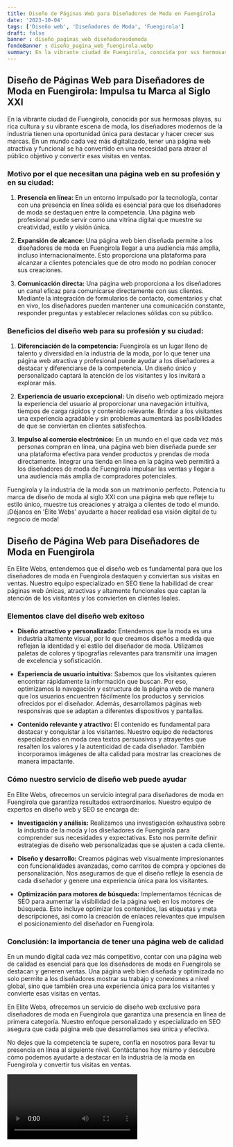 ```yaml
---
title: Diseño de Páginas Web para Diseñadores de Moda en Fuengirola
date: '2023-10-04'
tags: ['Diseño web', 'Diseñadores de Moda', 'Fuengirola']
draft: false
banner : diseño_paginas_web_diseñadoresdemoda
fondoBanner : diseño_pagina_web_fuengirola.webp
summary: En la vibrante ciudad de Fuengirola, conocida por sus hermosas playas, su rica cultura y su vibrante escena de moda, los diseñadores modernos de la industria tienen una oportunidad única para destacar y hacer crecer sus marcas. En un mundo cada vez más digitalizado, tener una página web atractiva y funcional se ha convertido en una necesidad para atraer al público objetivo y convertir esas visitas en ventas.
---
```


## **Diseño de Páginas Web para Diseñadores de Moda en Fuengirola: Impulsa tu Marca al Siglo XXI**

En la vibrante ciudad de Fuengirola, conocida por sus hermosas playas, su rica cultura y su vibrante escena de moda, los diseñadores modernos de la industria tienen una oportunidad única para destacar y hacer crecer sus marcas. En un mundo cada vez más digitalizado, tener una página web atractiva y funcional se ha convertido en una necesidad para atraer al público objetivo y convertir esas visitas en ventas.

### **Motivo por el que necesitan una página web en su profesión y en su ciudad:**

1. **Presencia en línea:** En un entorno impulsado por la tecnología, contar con una presencia en línea sólida es esencial para que los diseñadores de moda se destaquen entre la competencia. Una página web profesional puede servir como una vitrina digital que muestre su creatividad, estilo y visión única.

2. **Expansión de alcance:** Una página web bien diseñada permite a los diseñadores de moda en Fuengirola llegar a una audiencia más amplia, incluso internacionalmente. Esto proporciona una plataforma para alcanzar a clientes potenciales que de otro modo no podrían conocer sus creaciones.

3. **Comunicación directa:** Una página web proporciona a los diseñadores un canal eficaz para comunicarse directamente con sus clientes. Mediante la integración de formularios de contacto, comentarios y chat en vivo, los diseñadores pueden mantener una comunicación constante, responder preguntas y establecer relaciones sólidas con su público.

### **Beneficios del diseño web para su profesión y su ciudad:**

1. **Diferenciación de la competencia:** Fuengirola es un lugar lleno de talento y diversidad en la industria de la moda, por lo que tener una página web atractiva y profesional puede ayudar a los diseñadores a destacar y diferenciarse de la competencia. Un diseño único y personalizado captará la atención de los visitantes y los invitará a explorar más.

2. **Experiencia de usuario excepcional:** Un diseño web optimizado mejora la experiencia del usuario al proporcionar una navegación intuitiva, tiempos de carga rápidos y contenido relevante. Brindar a los visitantes una experiencia agradable y sin problemas aumentará las posibilidades de que se conviertan en clientes satisfechos.

3. **Impulso al comercio electrónico:** En un mundo en el que cada vez más personas compran en línea, una página web bien diseñada puede ser una plataforma efectiva para vender productos y prendas de moda directamente. Integrar una tienda en línea en la página web permitirá a los diseñadores de moda de Fuengirola impulsar las ventas y llegar a una audiencia más amplia de compradores potenciales.

Fuengirola y la industria de la moda son un matrimonio perfecto. Potencia tu marca de diseño de moda al siglo XXI con una página web que refleje tu estilo único, muestre tus creaciones y atraiga a clientes de todo el mundo. ¡Déjanos en 'Élite Webs' ayudarte a hacer realidad esa visión digital de tu negocio de moda!

<GifSeo />

<Cta />

## Diseño de Página Web para Diseñadores de Moda en Fuengirola

En Elite Webs, entendemos que el diseño web es fundamental para que los diseñadores de moda en Fuengirola destaquen y conviertan sus visitas en ventas. Nuestro equipo especializado en SEO tiene la habilidad de crear páginas web únicas, atractivas y altamente funcionales que captan la atención de los visitantes y los convierten en clientes leales.

### Elementos clave del diseño web exitoso

- **Diseño atractivo y personalizado:** Entendemos que la moda es una industria altamente visual, por lo que creamos diseños a medida que reflejan la identidad y el estilo del diseñador de moda. Utilizamos paletas de colores y tipografías relevantes para transmitir una imagen de excelencia y sofisticación.

- **Experiencia de usuario intuitiva:** Sabemos que los visitantes quieren encontrar rápidamente la información que buscan. Por eso, optimizamos la navegación y estructura de la página web de manera que los usuarios encuentren fácilmente los productos y servicios ofrecidos por el diseñador. Además, desarrollamos páginas web responsivas que se adaptan a diferentes dispositivos y pantallas.

- **Contenido relevante y atractivo:** El contenido es fundamental para destacar y conquistar a los visitantes. Nuestro equipo de redactores especializados en moda crea textos persuasivos y atrayentes que resalten los valores y la autenticidad de cada diseñador. También incorporamos imágenes de alta calidad para mostrar las creaciones de manera impactante.

### Cómo nuestro servicio de diseño web puede ayudar

En Elite Webs, ofrecemos un servicio integral para diseñadores de moda en Fuengirola que garantiza resultados extraordinarios. Nuestro equipo de expertos en diseño web y SEO se encarga de:

- **Investigación y análisis:** Realizamos una investigación exhaustiva sobre la industria de la moda y los diseñadores de Fuengirola para comprender sus necesidades y expectativas. Esto nos permite definir estrategias de diseño web personalizadas que se ajusten a cada cliente.

- **Diseño y desarrollo:** Creamos páginas web visualmente impresionantes con funcionalidades avanzadas, como carritos de compra y opciones de personalización. Nos aseguramos de que el diseño refleje la esencia de cada diseñador y genere una experiencia única para los visitantes.

- **Optimización para motores de búsqueda:** Implementamos técnicas de SEO para aumentar la visibilidad de la página web en los motores de búsqueda. Esto incluye optimizar los contenidos, las etiquetas y meta descripciones, así como la creación de enlaces relevantes que impulsen el posicionamiento del diseñador en Fuengirola.

### Conclusión: la importancia de tener una página web de calidad

En un mundo digital cada vez más competitivo, contar con una página web de calidad es esencial para que los diseñadores de moda en Fuengirola se destacan y generen ventas. Una página web bien diseñada y optimizada no solo permite a los diseñadores mostrar su trabajo y conexiones a nivel global, sino que también crea una experiencia única para los visitantes y convierte esas visitas en ventas.

En Elite Webs, ofrecemos un servicio de diseño web exclusivo para diseñadores de moda en Fuengirola que garantiza una presencia en línea de primera categoría. Nuestro enfoque personalizado y especializado en SEO asegura que cada página web que desarrollamos sea única y efectiva.

No dejes que la competencia te supere, confía en nosotros para llevar tu presencia en línea al siguiente nivel. Contáctanos hoy mismo y descubre cómo podemos ayudarte a destacar en la industria de la moda en Fuengirola y convertir tus visitas en ventas.

<Video />

<CtaBot job='Diseñadores de Moda' city='Fuengirola'/>

<Gmaps query='Fuengirola+españa+maps' />